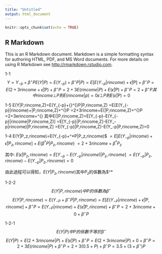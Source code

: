 ```yaml
---
title: "Untitled"
output: html_document
---
```


```r
knitr::opts_chunk$set(echo = TRUE)
```

## R Markdown

This is an R Markdown document. Markdown is a simple formatting syntax for authoring HTML, PDF, and MS Word documents. For more details on using R Markdown see <http://rmarkdown.rstudio.com>.



1-1
$$Y=Y_{-p}+{\beta}^\star P
E(Y|P)= E(Y_{-p})+{\beta}^\star P|P)
=E[E(Y_{-p}|rincome)+\tilde{\epsilon}|P]+{\beta}^{\star}P
=E(2+3rincome+\tilde{\epsilon}|P)+{\beta}^{\star}P
=2+3E(rincome|P)+E(\tilde{\epsilon}|P)+{\beta}^{\star}P
=2+{\beta}^{\star}P 
其中rincome ⊥ P 則 E(rincome|p)=0
\tilde{\epsilon}⊥ P 則 E(\tilde{\epsilon}|P)=0$$

1-5
E(Y|P,rincome,Z)=E(Y_{-p}+{\beta}^{\star}P|P,rincome,Z)
=E[E(Y_{-p}|rincome)+\tilde{\epsilon}|P,rincome,Z]+\beta^{\star}P
=2+3rincome+E(\tilde{\epsilon}|P,rincome,Z)+\beta^{\star}P
=2+3erincome+\beta^{\star}
其中E(\tilde{\epsilon}|P,rincome,Z)=E[Y_{-p}-E(Y_{-p}|rincome|P,rincome,Z)]
=E[Y_{-p}|P,rincome,Z]-E(Y_-p|rincome)|P,rincome,Z]
=E(Y_{-p}|P,rincome,Z)-E(Y_-p|P,rincome,Z)=0

1-4
E(Y|P_z,rincome)=E(Y_{-p}+\beta^*P|P_z,rincome)$
                $=E[E(Y_{-p}|rincome)+\tilde{\epsilon}|P_z,rincome]+E(\beta^*P|P_z,rincome)$
                $=2+3rincome+\beta^*P_z$
                
其中: 
$E(\tilde\epsilon|P_z,rincome)=E[Y_{-p}-E(Y_{-p}|rincome)|P_z,rincome]$
                             $=E(Y_{-p}|P_z,rincome)-E(Y_{-p}|P_z,rincome)=0$
                             
由此過程可以得知，$E(Y|P_z,rincome)$其中$P_z$的係數為$\beta^*



1-2-2
$$E(Y|P,rincome) 中P的係數為{\beta^\star}$$
$$E(Y|P,rincome)=E(Y_{-P}+{\beta^\star}P|P,rincome)=E[E(Y_{-P}|rincome)+\tilde{\epsilon}|P,rincome]+{\beta^\star}P
=E(Y_{-P}|rincome)+E(\tilde{\epsilon}|P,rincome)+{\beta^\star}P=2+3rincome+0+{\beta^\star}P$$


1-2-1
$$E(Y|P)中P的係數不等於{\beta^\star}$$
$$E(Y|P)=E(2+3rincome|P)+E(\tilde{\epsilon}|P)+{\beta^\star}P=E(2+3rincome|P)+0+{\beta^\star}P
=2+3E(rincome|P)+{\beta^\star}P=2+3(0.5+P)+{\beta^\star}P=3.5+(3+{\beta^\star})P$$


